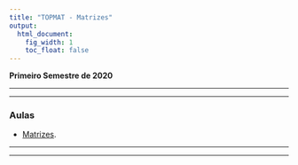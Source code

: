 ```yaml
---
title: "TOPMAT - Matrizes"
output:
  html_document:
    fig_width: 1
    toc_float: false
---
```


**Primeiro Semestre de 2020**

<!-- **Aulas:** Segundas, 19h00-21h00 e Terças, 21h00-23h00 -->

<!-- **AVISO:**<span style="color:red"> Em virtude da pandemia de coronavírus fiquem atentos ao Moodle e ao email.  -->

----

<!-- ### **Ementa**

<!-- - [Ementa](Disciplinas/ME_951_1s2020/EmentaNew.pdf): Ementa atualizada devido ao COVID-19.

    - [Vídeo](https://youtu.be/J-N6LGQkAtA): Vídeo explicando a nova ementa e a exclarencendo como será a disciplina durante o isolamento. -->

<!-- - [Cronograma](Disciplinas/ME_951_1s2020/Cronograma.pdf) -->

----

### **Aulas**

- [Matrizes](Disciplinas/TOPMAT/matrizes.pdf). 

<!-- - [Parte 2](Disciplinas/ME_951_1s2019/Parte2.pdf): Estatísticas Sumárias. -->

<!--  - [Parte 3](Disciplinas/ME_951_1s2019/Parte3.pdf):  Análise Exploratória dos dados: Dispersão; Assimetria; Quartis. 

     - [Videoaula Univesp](https://integra.univesp.br/courses/2726/pages/videoaula-13-distribuicao-de-frequencia?module_item_id=211124) 
     
     - [Videoaula Univesp](https://integra.univesp.br/courses/2726/pages/videoaula-15-medidas-de-posicao-e-dispersao?module_item_id=211128) -->
 
</p>

<!--  - [Parte 4](Disciplinas/ME_951_1s2019/Parte4.pdf): Análise Descritiva Bivariada: Diagrama de dispersão; Correlação; Tabelas de contingência e gráficos de barras. 

<!--  - [Parte 5](Disciplinas/ME_951_1s2019/Parte5.pdf): Probabilidade: Definição; Espaço amostral; Eventos; Operações com eventos; Partições do espaço amostral.

     - [Videoaula Univesp](https://integra.univesp.br/courses/2726/pages/videoaula-2-probabilidade-conceitos-fundamentais?module_item_id=211198) -->
 
----

<!--  ### **Listas**

<!-- - [Tabelas das distribuições](Disciplinas/ME_951_1s2019/Tabelas.pdf): Tabelas para serem usadas na resolução dos exercícios. -->

<!--  - [Lista 1](Disciplinas/ME_951_1s2020/Lista1.pdf): Estatística Descritiva. 

<!-- - [Lista 2](Disciplinas/ME_951_1s2020/Lista2.pdf): Probabilidade.

<!-- - [Lista 3](Disciplinas/ME_951_1s2020/Lista3.pdf): Variáveis Aleatórias Discretas. -->

<!-- - [Lista 4](Disciplinas/ME_951_1s2020/Lista4.pdf): Variáveis Aleatórias Contínuas.  -->

<!-- - [Lista 5](Disciplinas/ME_951_1s2020/Lista5.pdf): Variáveis Aleatórias Contínuas e IC para proporção. -->

<!-- - [Lista 6](Disciplinas/ME_951_1s2020/Lista6.pdf): Intervalo de confiança.  -->

<!-- - [Lista 7](Disciplinas/ME_951_1s2020/Lista7.pdf): Teste de Hipóteses.  -->

----

